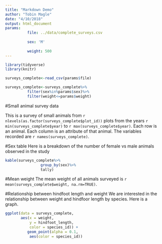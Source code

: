```yaml
---
title: "Markdown Demo"
author: "Tobin Magle"
date: "4/10/2018"
output: html_document
params:
          file: ../data/complete_surveys.csv
                    
          sex: 'M'
            
          weight: 500
---
```


```r

library(tidyverse)
library(knitr)

surveys_complete<-read_csv(params$file)

surveys_complete<-surveys_complete%>%
          filter(sex%in%params$sex)%>%
          filter(weight<=params$weight)

```

#Small animal survey data

This is a survey of small animals from `r nlevels(as.factor(surveys_complete$plot_id))` plots
from the years `r min(surveys_complete$year)` to `r max(surveys_complete$year)`. Each row is an animal. 
Each column is an attribute of that animal. The variables recorded are `r names(surveys_complete)`.

#Sex table
Here is a breakdown of the number of female vs male animals observed in the study

```r
kable(surveys_complete%>%
                group_by(sex)%>%
                tally)
```

#Mean weight
The mean weight of all animals surveyed 
is `r mean(surveys_complete$weight, na.rm=TRUE)`.

#Relationship between hindfoot length and weight
We are interested in the relationship between weight and hindfoor length by species. Here is a graph.

```r
ggplot(data = surveys_complete, 
       aes(x = weight, 
           y = hindfoot_length, 
           color = species_id)) + 
          geom_point(alpha = 0.1,
           aes(color = species_id))
```